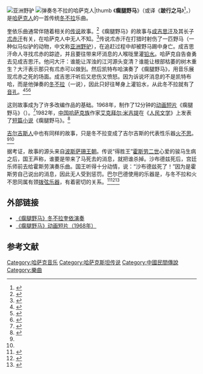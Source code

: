 [[File:Kulan_Equus_hemionus_kulan_Tiergarten-Nuernberg-10.jpg|亚洲野驴]]
[[File:People_of_Kazakhstan_in_Zailiysky_Ala-Tau_mountains.png|弹奏[[冬不拉]]的[[哈萨克人|哈萨克人]]|thumb]]
《'''瘸腿野马'''》（或译《'''跛行之马'''》<ref>{{cite web|url=http://store.windmusic.com.tw/zh/CD/TCD-1728|publisher=[[风潮音乐|风潮音乐]]|title=哈薩克冬不拉音樂|accessdate=2020-11-08|archive-date=2017-07-07|archive-url=https://web.archive.org/web/20170707194707/http://store.windmusic.com.tw/zh/CD/TCD-1728|dead-url=no}}</ref>，{{lang-kk|Ақсақ құлан|translit=Aqsaq qulan|translation=瘸腿的[[亚洲野驴|亚洲野驴]]}}）是[[哈萨克人|哈萨克人]]的一首传统[[冬不拉|冬不拉]]{{link-kk|奎依|Күй}}乐曲。

奎依乐曲通常伴随着相关的[[传说|传说]]故事。<ref>{{cite web|url=https://ich.unesco.org/en/RL/kazakh-traditional-art-of-dombra-kuy-00996|title=Kazakh traditional art of Dombra Kuy|website=[[联合国教科文组织|联合国教科文组织]]|language=en|accessdate=2020-11-08|archive-date=2020-12-07|archive-url=https://web.archive.org/web/20201207233119/https://ich.unesco.org/en/RL/kazakh-traditional-art-of-dombra-kuy-00996|dead-url=no}}</ref>《瘸腿野马》的故事与[[成吉思汗|成吉思汗]]及其长子[[朮赤|朮赤汗]]有关，在哈萨克人中无人不知。<ref>{{cite web|script-title=kk:ҚАЗАҚ ХАНДЫҒЫНА 550 ЖЫЛ: Жошы өлімін Шыңғыс ханға Кетбұғаның естіртуі|url=https://www.inform.kz/kz/kazak-handygyna-550-zhyl-zhoshy-olimin-shyngys-hanga-ketbuganyn-estirtui-dala-zandylygy-s-kaskabasov_a2748829|website=inform.kz|language=kk|agency=[[哈通社|哈通社]]|date=2015-02-22|accessdate=2020-11-08|archive-date=2021-01-17|archive-url=https://web.archive.org/web/20210117131624/https://www.inform.kz/kz/kazak-handygyna-550-zhyl-zhoshy-olimin-shyngys-hanga-ketbuganyn-estirtui-dala-zandylygy-s-kaskabasov_a2748829|dead-url=no}}</ref>传说朮赤汗在打猎时射伤了一匹野马（一种似马似驴的动物，中文称[[亚洲野驴|亚洲野驴]]），在追赶过程中却被野马踢中身亡。成吉思汗命人寻找朮赤的踪迹，并且要往带来坏消息的人喉咙里灌[[铅|铅水]]。哈萨克{{link-kk|吉饶|Жырау|乐手}}{{link-kk|凯特布哈|Кетбұға}}自告奋勇去见成吉思汗。他问大汗：谁能让浑浊的江河源头变清？谁能让根部枯萎的树木重生？大汗表示那只有朮赤可以做到。然后凯特布哈演奏了《瘸腿野马》，用音乐展现朮赤之死的场面。成吉思汗听后又悲伤又愤怒。因为诉说坏消息的不是凯特布哈，而是他弹奏的[[冬不拉|冬不拉]]（一说{{le|阔布孜|Kobyz}}），因此只好往琴身上灌铅水，从此冬不拉就有了[[音孔|音孔]]。<ref name=Kuy>{{cite journal|last=Mukhambetova|first=Asiya|title=Philosophical Problems of Being in the Art of the Kazakh Küyshi|journal=Yearbook for Traditional Music|year=1990|page=36-41|volume=22|language=en}}</ref><ref>{{cite web|url=https://www.inform.kz/ru/v-ust-kamenogorske-prezentovali-knigu-k-830-letiyu-velikogo-skazitelya-ketbuga_a2719784|script-title=ru:В Усть-Каменогорске презентовали книгу к 830-летию великого сказителя Кетбуга|website=inform.kz|language=ru|agency=[[哈通社|哈通社]]|date=2014-11-24|accessdate=2020-11-08|archive-date=2018-02-26|archive-url=https://web.archive.org/web/20180226193554/http://www.inform.kz/ru/v-ust-kamenogorske-prezentovali-knigu-k-830-letiyu-velikogo-skazitelya-ketbuga_a2719784|dead-url=no}}</ref><ref>{{cite book|title=中国民间故事集成 新疆卷 上|location=北京|publisher=中国ISBN中心|year=2008|isbn=7-5076-0297-4}}</ref>{{rp|540-541}}

这则故事成为了许多改编作品的基础。1968年，{{link-kk|哈萨克影业|Қазақфильм}}制作了12分钟的[[动画电影|动画短片]]《瘸腿野马》（{{lang|kk|Ақсақ құлан}}）。<ref>{{cite web|url=https://kazakhfilmstudios.kz/kaz/movies/6600/|script-title=kk:Аксак кулан / Ақсақ құлан|language=ru|publisher={{link-kk|哈萨克影业|Қазақфильм}}|accessdate=2020-11-08|archive-date=2021-01-17|archive-url=https://web.archive.org/web/20210117131548/https://kazakhfilmstudios.kz/kaz/movies/6600/|dead-url=no}}</ref>1982年，[[中国哈萨克族|中国哈萨克族]]作家[[艾克拜尔·米吉提|艾克拜尔·米吉提]]在《[[人民文学|人民文学]]》上发表了[[短篇小说|短篇小说]]《瘸腿野马》。<ref>{{cite book|title=《人民文学》1983年短篇小说选|location=长沙|publisher=湖南人民出版社|year=1984|unified=10109·1713}}</ref>

[[吉尔吉斯人|吉尔吉斯人]]中也有同样的故事，只是冬不拉变成了吉尔吉斯的代表性乐器[[火不思|火不思]]。<ref name=silkroad/>{{rp|72}}<ref name=Kuy/>

据考证，故事的源头来自[[波斯|波斯]][[萨珊王朝|萨珊王朝]]。传说“得胜王”[[霍斯劳二世|霍斯劳二世]]心爱的骏马{{link-en|沙布德兹|Shabdiz}}生病之后，国王声称，谁要是带来了马死去的消息，就把谁杀掉。沙布德兹死后，宫廷乐师{{link-en|巴尔巴德|Barbad}}前去给霍斯劳演奏乐曲。国王听得十分动情，说：“沙布德兹死了！”因为是霍斯劳自己说出的消息，因此无人受到惩罚。巴尔巴德使用的乐器是{{link-en|巴尔巴特|Barbat_(lute)}}，与冬不拉和火不思同属有颈[[拨弦乐器|拨弦乐器]]，有着密切的关系。<ref>{{cite journal|last=Browne|first=Edward G.|title=The Sources of Dawlatshāh; with some Remarks on the Materials available for a Literary History of Persia, and an Excursus on Bārbad and Rūdagī|journal=Journal of the Royal Asiatic Society|volume=31|issue=1|year=1899|page=37-69|language=en|url=https://zenodo.org/record/1742176/files/article.pdf|access-date=2020-11-08|archive-date=2019-05-03|archive-url=https://web.archive.org/web/20190503064516/https://zenodo.org/record/1742176/files/article.pdf|dead-url=no}}</ref><ref>{{cite web|url=https://iranicaonline.org/articles/barbad-minstrel|title=Bārbad|publisher=[[伊朗百科全书|伊朗百科全书]]|language=en|accessdate=2020-11-08|archive-date=2020-09-26|archive-url=https://web.archive.org/web/20200926091258/https://iranicaonline.org/articles/barbad-minstrel|dead-url=no}}</ref><ref name=silkroad>{{cite book|last=Millward|first=James A.|title=''The Silk Road: a very short introduction''|isbn=9780199790791|publisher=[[Oxford_University_Press|Oxford University Press]]|year=2013|language=en}}</ref>{{rp|71-72}}

==外部链接==
*[https://www.youtube.com/watch?v=EG6nan-_Bh0 《瘸腿野马》冬不拉奎依演奏] {{Wayback|url=https://www.youtube.com/watch?v=EG6nan-_Bh0 |date=20200228164142 }}
*[https://www.youtube.com/watch?v=YQeJ8RXjhj0 《瘸腿野马》动画短片（1968年）] {{Wayback|url=https://www.youtube.com/watch?v=YQeJ8RXjhj0 |date=20211006014604 }}

==参考文献==
{{reflist|2}}

[[Category:哈萨克音乐|Category:哈萨克音乐]]
[[Category:哈萨克斯坦传说|Category:哈萨克斯坦传说]]
[[Category:中國民間傳說|Category:中國民間傳說]]
[[Category:樂曲|Category:樂曲]]